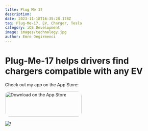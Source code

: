 ```yaml
---
title: Plug Me 17
description: 
date: 2023-11-18T16:35:28.178Z
tag: Plug-Me-17, EV, Charger, Tesla
category: iOS Development
image: images/technology.jpg
author: Emre Degirmenci
---
```


# Plug-Me-17 helps drivers find chargers compatible with any EV

Check out my app on the App Store:

<a href="https://apps.apple.com/us/app/plug-me-17/id6466442459?itsct=apps_box_badge&amp;itscg=30200" style="display: inline-block; overflow: hidden; border-radius: 13px; width: 250px; height: 83px;">
  <img src="https://tools.applemediaservices.com/api/badges/download-on-the-app-store/black/en-us?size=250x83&amp;releaseDate=1694995200" alt="Download on the App Store" style="border-radius: 13px; width: 250px; height: 83px;">
</a>

![!](/images/PlugMe17Cover.png "")